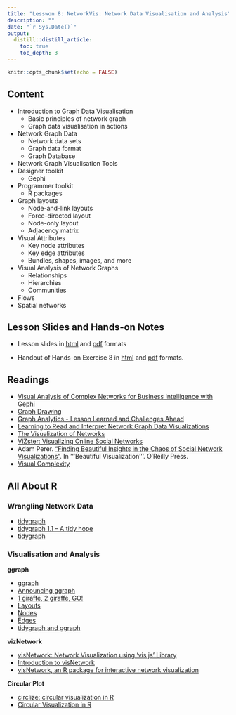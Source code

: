 ```yaml
---
title: "Lesswon 8: NetworkVis: Network Data Visualisation and Analysis"
description: ""
date: "`r Sys.Date()`"
output:
  distill::distill_article:
    toc: true
    toc_depth: 3
---
```


```r
knitr::opts_chunk$set(echo = FALSE)
```

## Content

* Introduction to Graph Data Visualisation
    * Basic principles of network graph
    * Graph data visualisation in actions
* Network Graph Data 
    * Network data sets
    * Graph data format
    * Graph Database
* Network Graph Visualisation Tools
* Designer toolkit
    * Gephi
* Programmer toolkit
    * R packages
* Graph layouts
    * Node-and-link layouts
    * Force-directed layout
    * Node-only layout
    * Adjacency matrix
* Visual Attributes
    * Key node attributes
    * Key edge attributes
    * Bundles, shapes, images, and more
* Visual Analysis of Network Graphs
    * Relationships
    * Hierarchies
    * Communities
* Flows
* Spatial networks 

## Lesson Slides and Hands-on Notes 

- Lesson slides in [html](../lesson/Lesson08/Lesson08-NetworkVA.html) and [pdf](../lesson/Lesson08/Lesson08-NetworkVA.pdf) formats

- Handout of Hands-on Exercise 8 in [html](../Hands-on_Ex/Hands-on_Ex08/Hands-on_Ex08.html) and [pdf](../Hands-on_Ex/Hands-on_Ex08/Hands-on_Ex08.pdf) formats.


## Readings

* [Visual Analysis of Complex Networks for Business Intelligence with Gephi](https://hal.archives-ouvertes.fr/hal-00828795/document)
* [Graph Drawing](http://en.wikipedia.org/wiki/Graph_drawing)
* [Graph Analytics - Lesson Learned and Challenges Ahead](https://www.cs.umd.edu/users/ben/papers/Wong2011Graph.pdf)
* [Learning to Read and Interpret Network Graph Data Visualizations](http://noduslabs.com/cases/learn-read-interpret-network-graphs-data-visualization/)
* [The Visualization of Networks](http://www.vismaster.eu/news/von/)
* [ViZster: Visualizing Online Social Networks](http://hci.stanford.edu/jheer/projects/vizster/early_design/)
* Adam Perer. ["Finding Beautiful Insights in the Chaos of Social Network Visualizations"](http://perer.org/papers/adamPerer-BV_ch10.pdf). In '''Beautiful Visualization'''. O’Reilly Press.
* [Visual Complexity](http://www.visualcomplexity.com/vc/)

## All About R
### Wrangling Network Data
* [tidygraph](https://www.data-imaginist.com/2017/introducing-tidygraph/ Introducing)
* [tidygraph 1.1 – A tidy hope](https://www.data-imaginist.com/2018/tidygraph-1-1-a-tidy-hope/)
* [tidygraph](https://tidygraph.data-imaginist.com/)

### Visualisation and Analysis 

**ggraph**

* [ggraph](https://ggraph.data-imaginist.com/)
* [Announcing ggraph](https://www.data-imaginist.com/2017/announcing-ggraph/)
* [1 giraffe, 2 giraffe, GO!](https://www.data-imaginist.com/2019/1-giraffe-2-giraffe-go/)
* [Layouts](https://ggraph.data-imaginist.com/articles/Layouts.html)
* [Nodes](https://ggraph.data-imaginist.com/articles/Nodes.html)
* [Edges](https://ggraph.data-imaginist.com/articles/Edges.html)
* [tidygraph and ggraph](https://ggraph.data-imaginist.com/articles/tidygraph.html)

**vizNetwork**

* [visNetwork: Network Visualization using 'vis.js' Library](https://cran.r-project.org/web/packages/visNetwork/index.html)
* [Introduction to visNetwork](https://cran.r-project.org/web/packages/visNetwork/vignettes/Introduction-to-visNetwork.html)
* [visNetwork, an R package for interactive network visualization](http://datastorm-open.github.io/visNetwork/)

**Circular Plot**

* [circlize: circular visualization in R](https://cran.r-project.org/web/packages/circlize/index.html)
* [Circular Visualization in R](https://jokergoo.github.io/circlize_book/book/)




